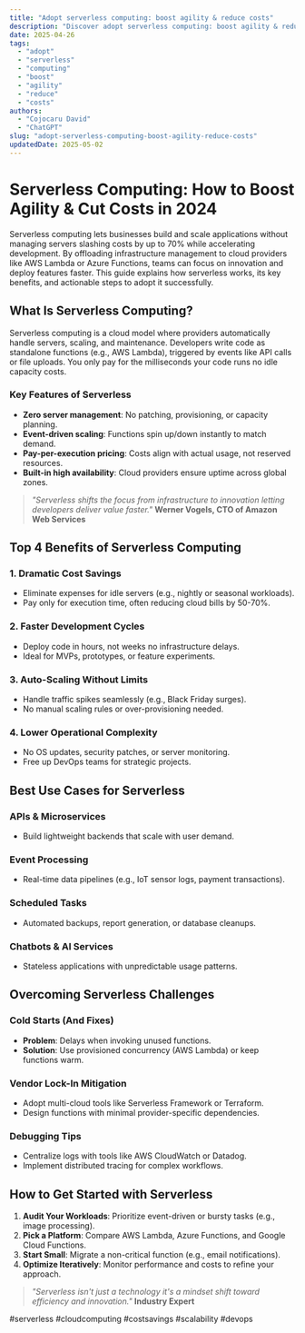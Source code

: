 ```yaml
---
title: "Adopt serverless computing: boost agility & reduce costs"
description: "Discover adopt serverless computing: boost agility & reduce costs with this in-depth guide, providing actionable insights and practical tips to boost your knowledge and results."
date: 2025-04-26
tags:
  - "adopt"
  - "serverless"
  - "computing"
  - "boost"
  - "agility"
  - "reduce"
  - "costs"
authors:
  - "Cojocaru David"
  - "ChatGPT"
slug: "adopt-serverless-computing-boost-agility-reduce-costs"
updatedDate: 2025-05-02
---
```


# Serverless Computing: How to Boost Agility & Cut Costs in 2024  

Serverless computing lets businesses build and scale applications without managing servers slashing costs by up to 70% while accelerating development. By offloading infrastructure management to cloud providers like AWS Lambda or Azure Functions, teams can focus on innovation and deploy features faster. This guide explains how serverless works, its key benefits, and actionable steps to adopt it successfully.  

## What Is Serverless Computing?  

Serverless computing is a cloud model where providers automatically handle servers, scaling, and maintenance. Developers write code as standalone functions (e.g., AWS Lambda), triggered by events like API calls or file uploads. You only pay for the milliseconds your code runs no idle capacity costs.  

### Key Features of Serverless  
- **Zero server management**: No patching, provisioning, or capacity planning.  
- **Event-driven scaling**: Functions spin up/down instantly to match demand.  
- **Pay-per-execution pricing**: Costs align with actual usage, not reserved resources.  
- **Built-in high availability**: Cloud providers ensure uptime across global zones.  

> *"Serverless shifts the focus from infrastructure to innovation letting developers deliver value faster."*   **Werner Vogels, CTO of Amazon Web Services**  

## Top 4 Benefits of Serverless Computing  

### 1. Dramatic Cost Savings  
- Eliminate expenses for idle servers (e.g., nightly or seasonal workloads).  
- Pay only for execution time, often reducing cloud bills by 50-70%.  

### 2. Faster Development Cycles  
- Deploy code in hours, not weeks no infrastructure delays.  
- Ideal for MVPs, prototypes, or feature experiments.  

### 3. Auto-Scaling Without Limits  
- Handle traffic spikes seamlessly (e.g., Black Friday surges).  
- No manual scaling rules or over-provisioning needed.  

### 4. Lower Operational Complexity  
- No OS updates, security patches, or server monitoring.  
- Free up DevOps teams for strategic projects.  

## Best Use Cases for Serverless  

### APIs & Microservices  
- Build lightweight backends that scale with user demand.  

### Event Processing  
- Real-time data pipelines (e.g., IoT sensor logs, payment transactions).  

### Scheduled Tasks  
- Automated backups, report generation, or database cleanups.  

### Chatbots & AI Services  
- Stateless applications with unpredictable usage patterns.  

## Overcoming Serverless Challenges  

### Cold Starts (And Fixes)  
- **Problem**: Delays when invoking unused functions.  
- **Solution**: Use provisioned concurrency (AWS Lambda) or keep functions warm.  

### Vendor Lock-In Mitigation  
- Adopt multi-cloud tools like Serverless Framework or Terraform.  
- Design functions with minimal provider-specific dependencies.  

### Debugging Tips  
- Centralize logs with tools like AWS CloudWatch or Datadog.  
- Implement distributed tracing for complex workflows.  

## How to Get Started with Serverless  

1. **Audit Your Workloads**: Prioritize event-driven or bursty tasks (e.g., image processing).  
2. **Pick a Platform**: Compare AWS Lambda, Azure Functions, and Google Cloud Functions.  
3. **Start Small**: Migrate a non-critical function (e.g., email notifications).  
4. **Optimize Iteratively**: Monitor performance and costs to refine your approach.  

> *"Serverless isn't just a technology it's a mindset shift toward efficiency and innovation."*   **Industry Expert**  

#serverless #cloudcomputing #costsavings #scalability #devops